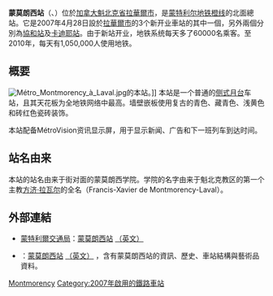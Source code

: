 {{Infobox station 
| name          = 蒙莫朗西<br />{{lang|fr|Montmorency}}
| type          = 
| style         = Montreal Metro
| image         = Montmorency-Metro-Station.jpg
| image_caption = 
| address       = [[魁北克省|魁北克省]][[拉瓦勒_(魁北克)|拉瓦勒]]雅克·特特魯特路1800號
| country       = [[加拿大|加拿大]]
| coordinates   = {{Coord|45|33|31|N|73|43|18|W|type:railwaystation_region:CA-QC|display=inline,title}}
| elevation     = 
| line          = [[蒙特利爾地鐵橙線|橙線]]
| other         = 
| structure     = 
| platform      = 
| depth         = {{convert|20|m|ftin|abbr=off}}，第18深
| levels        = 
| tracks        = 
| parking       = 
| bicycle       = 
| baggage_check = 
| opened        = 2007年4月26日
| architect     = Guillermo Farregut
| closed        = 
| rebuilt       = 
| electrified   = 
| ADA           = 
| code          = 
| owned         =
| operator      = [[蒙特利爾交通局|蒙特利爾交通局]]
| zone          = 
| status        =
| former        = 
| passengers    = 
| pass_year     = 
| pass_percent  = 
| pass_system   = 
| mpassengers   = 
| services      = 
| map_locator   = 
| web           = 
}}
'''蒙莫朗西站'''（{{lang-fr|Station Montmorency}}、{{lang-en|Montmorency Station}}）位於[[加拿大|加拿大]][[魁北克省|魁北克省]][[拉華爾市|拉華爾市]]，是[[蒙特利尔地铁|蒙特利尔地铁]][[蒙特利爾地鐵2號線|橙线]]的北面總站。它是2007年4月28日設於[[拉華爾市|拉華爾市]]的3个新开业車站的其中一個，另外兩個分別為[[協和站_(蒙特利爾)|協和站]]及[[卡迪耶站|卡迪耶站]]。由于新站开业，地铁系统每天多了60000名乘客。至2010年，每天有1,050,000人使用地铁。

== 概要 ==<!-- someone please expand -->
[[File:Métro_Montmorency_à_Laval.jpg|link=https://en.wikipedia.org/wiki/File:M%C3%A9tro_Montmorency_%C3%A0_Laval.jpg]]的本站。]]
本站是一个普通的[[側式月台|侧式月台]]车站，且其天花板为全地铁网络中最高。墙壁嵌板使用复古的青色、藏青色、浅黄色和砖红色瓷砖装饰。

本站配备MétroVision资讯显示屏，用于显示新闻、广告和下一班列车到达时间。

== 站名由来 ==
本站的站名由来于街对面的蒙莫朗西学院。学院的名字由来于魁北克教区的第一个主教[[方濟·拉瓦爾|方济·拉瓦尔]]的全名（Francis-Xavier de Montmorency-Laval）。

== 外部連結 ==
* {{fr}}{{en}}[[蒙特利爾交通局|蒙特利爾交通局]]：[http://www.stm.info/metro/M68.htm 蒙莫朗西站] {{Wayback|url=http://www.stm.info/metro/M68.htm |date=20130708021214 }}[http://www.stm.info/English/metro/a-M68.htm （英文）] {{Wayback|url=http://www.stm.info/English/metro/a-M68.htm |date=20130704224906 }}
* {{fr}}{{en}}{{lang|en|metrodemontreal.com}}：[http://www.metrodemontreal.com/orange/montmorency/index-f.html 蒙莫朗西站] {{Wayback|url=http://www.metrodemontreal.com/orange/montmorency/index-f.html |date=20200219175818 }}[http://www.metrodemontreal.com/orange/montmorency/ （英文）] {{Wayback|url=http://www.metrodemontreal.com/orange/montmorency/ |date=20210226195252 }}，含有蒙莫朗西站的資訊、歷史、車站結構與藝術品資料。

{{蒙特利爾地鐵}}

[[Category:蒙特利爾地鐵橙線車站|Montmorency]]
[[Category:2007年啟用的鐵路車站|Category:2007年啟用的鐵路車站]]